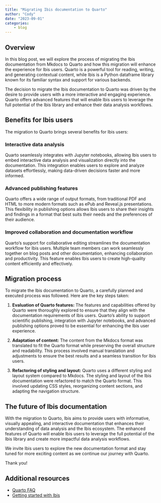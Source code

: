 ```yaml
---
title: "Migrating Ibis documentation to Quarto"
author: "Cody"
date: "2023-09-01"
categories:
    - blog
---
```


## Overview

In this blog post, we will explore the process of migrating the Ibis documentation from Mkdocs to Quarto and how this migration will enhance the experience for Ibis users. Quarto is a powerful tool for reading, writing, and generating contextual content, while Ibis is a Python dataframe library known for its familiar syntax and support for various backends.

The decision to migrate the Ibis documentation to Quarto was driven by the desire to provide users with a more interactive and engaging experience. Quarto offers advanced features that will enable Ibis users to leverage the full potential of the Ibis library and enhance their data analysis workflows.

## Benefits for Ibis users

The migration to Quarto brings several benefits for Ibis users:

### Interactive data analysis

Quarto seamlessly integrates with Jupyter notebooks, allowing Ibis users to embed interactive data analysis and visualization directly into the documentation. This integration enables users to explore and analyze datasets effortlessly, making data-driven decisions faster and more informed.

### Advanced publishing features

Quarto offers a wide range of output formats, from traditional PDF and HTML to more modern formats such as ePub and Reveal.js presentations. This flexibility in publishing options allows Ibis users to share their insights and findings in a format that best suits their needs and the preferences of their audience.

### Improved collaboration and documentation workflow

Quarto's support for collaborative editing streamlines the documentation workflow for Ibis users. Multiple team members can work seamlessly together on blog posts and other documentation, enhancing collaboration and productivity. This feature enables Ibis users to create high-quality content efficiently and effectively.

## Migration process

To migrate the Ibis documentation to Quarto, a carefully planned and executed process was followed. Here are the key steps taken:

1. **Evaluation of Quarto features:** The features and capabilities offered by Quarto were thoroughly explored to ensure that they align with the documentation requirements of Ibis users. Quarto's ability to support scientific publishing, integration with Jupyter notebooks, and advanced publishing options proved to be essential for enhancing the Ibis user experience.

2. **Adaptation of content:** The content from the Mkdocs format was translated to fit the Quarto format while preserving the overall structure and readability. This process involved manual translation and adjustments to ensure the best results and a seamless transition for Ibis users.

3. **Refactoring of styling and layout:** Quarto uses a different styling and layout system compared to Mkdocs. The styling and layout of the Ibis documentation were refactored to match the Quarto format. This involved updating CSS styles, reorganizing content sections, and adapting the navigation structure.

## The future of Ibis documentation

With the migration to Quarto, Ibis aims to provide users with informative, visually appealing, and interactive documentation that enhances their understanding of data analysis and the Ibis ecosystem. The enhanced features of Quarto will enable Ibis users to leverage the full potential of the Ibis library and create more impactful data analysis workflows.

We invite Ibis users to explore the new documentation format and stay tuned for more exciting content as we continue our journey with Quarto.

Thank you!

## Additional resources

- [Quarto FAQ](https://quarto.org/docs/faq/)
- [Getting started with Ibis](../../tutorials/getting_started.qmd)
